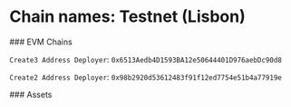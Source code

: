 
# Chain names: Testnet (Lisbon)

<div className="space-y-1 mt-4">
  ### EVM Chains
  <EVMChains client:only environment="testnet" />

`Create3 Address Deployer`: `0x6513Aedb4D1593BA12e50644401D976aebDc90d8`

`Create2 Address Deployer`: `0x98b2920d53612483f91f12ed7754e51b4a77919e`

</div>

<div className="space-y-1 mt-4">
  ### Assets
  <EVMAssets client:only environment="testnet" />
</div>
